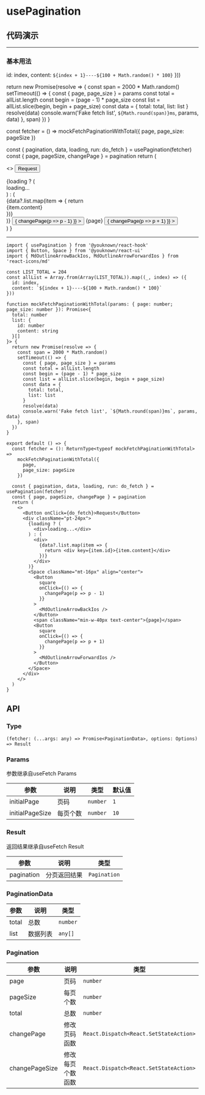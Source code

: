 # usePagination

## 代码演示


---

### 基本用法

  id: index,
  content: `${index + 1}----${100 + Math.random() * 100}`
}))

  return new Promise(resolve => {
    const span = 2000 * Math.random()
    setTimeout(() => {
      const { page, page_size } = params
      const total = allList.length
      const begin = (page - 1) * page_size
      const list = allList.slice(begin, begin + page_size)
      const data = {
        total: total,
        list: list
      }
      resolve(data)
      console.warn('Fake fetch list', `${Math.round(span)}ms`, params, data)
    }, span)
  })
}

  const fetcher = () =>
    mockFetchPaginationWithTotal({
      page,
      page_size: pageSize
    })

const { pagination, data, loading, run: do_fetch } = usePagination(fetcher)
const { page, pageSize, changePage } = pagination
return (

<>
  <Button onClick={do_fetch}>Request</Button>
  <div className="pt-24px">
    {loading ? (
      <div>loading...</div>
    ) : (
      <div>
        {data?.list.map(item => {
          return <div key={item.id}>{item.content}</div>
        })}
      </div>
    )}
    <Space className="mt-16px" align="center">
      <Button
        square
        onClick={() => {
          changePage(p => p - 1)
        }}
      >
        <MdOutlineArrowBackIos />
      </Button>
      <span className="min-w-40px text-center">{page}</span>
      <Button
        square
        onClick={() => {
          changePage(p => p + 1)
        }}
      >
        <MdOutlineArrowForwardIos />
      </Button>
    </Space>
  </div>
</>
) }

<BasicUsage />

---

```tsx
import { usePagination } from '@youknown/react-hook'
import { Button, Space } from '@youknown/react-ui'
import { MdOutlineArrowBackIos, MdOutlineArrowForwardIos } from 'react-icons/md'

const LIST_TOTAL = 204
const allList = Array.from(Array(LIST_TOTAL)).map((_, index) => ({
  id: index,
  content: `${index + 1}----${100 + Math.random() * 100}`
}))

function mockFetchPaginationWithTotal(params: { page: number; page_size: number }): Promise<{
  total: number
  list: {
    id: number
    content: string
  }[]
}> {
  return new Promise(resolve => {
    const span = 2000 * Math.random()
    setTimeout(() => {
      const { page, page_size } = params
      const total = allList.length
      const begin = (page - 1) * page_size
      const list = allList.slice(begin, begin + page_size)
      const data = {
        total: total,
        list: list
      }
      resolve(data)
      console.warn('Fake fetch list', `${Math.round(span)}ms`, params, data)
    }, span)
  })
}

export default () => {
  const fetcher = (): ReturnType<typeof mockFetchPaginationWithTotal> =>
    mockFetchPaginationWithTotal({
      page,
      page_size: pageSize
    })

  const { pagination, data, loading, run: do_fetch } = usePagination(fetcher)
  const { page, pageSize, changePage } = pagination
  return (
    <>
      <Button onClick={do_fetch}>Request</Button>
      <div className="pt-24px">
        {loading ? (
          <div>loading...</div>
        ) : (
          <div>
            {data?.list.map(item => {
              return <div key={item.id}>{item.content}</div>
            })}
          </div>
        )}
        <Space className="mt-16px" align="center">
          <Button
            square
            onClick={() => {
              changePage(p => p - 1)
            }}
          >
            <MdOutlineArrowBackIos />
          </Button>
          <span className="min-w-40px text-center">{page}</span>
          <Button
            square
            onClick={() => {
              changePage(p => p + 1)
            }}
          >
            <MdOutlineArrowForwardIos />
          </Button>
        </Space>
      </div>
    </>
  )
}
```

## API

### Type

`(fetcher: (...args: any) => Promise<PaginationData>, options: Options) => Result`

### Params

参数继承自useFetch Params

| 参数            | 说明     | 类型     | 默认值 |
| --------------- | -------- | -------- | ------ |
| initialPage     | 页码     | `number` | `1`    |
| initialPageSize | 每页个数 | `number` | `10`   |

### Result

返回结果继承自useFetch Result

| 参数       | 说明         | 类型         |
| ---------- | ------------ | ------------ |
| pagination | 分页返回结果 | `Pagination` |

### PaginationData

| 参数  | 说明     | 类型     |
| ----- | -------- | -------- |
| total | 总数     | `number` |
| list  | 数据列表 | `any[]`  |

### Pagination

| 参数           | 说明             | 类型                                   |
| -------------- | ---------------- | -------------------------------------- |
| page           | 页码             | `number`                               |
| pageSize       | 每页个数         | `number`                               |
| total          | 总数             | `number`                               |
| changePage     | 修改页码函数     | `React.Dispatch<React.SetStateAction>` |
| changePageSize | 修改每页个数函数 | `React.Dispatch<React.SetStateAction>` |
